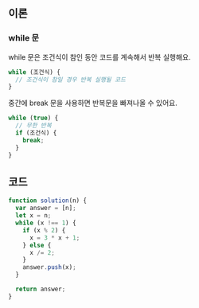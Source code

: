 ## 이론

### while 문

while 문은 조건식이 참인 동안 코드를 계속해서 반복 실행해요.

```js
while (조건식) {
  // 조건식이 참일 경우 반복 실행될 코드
}
```

중간에 break 문을 사용하면 반복문을 빠져나올 수 있어요.

```js
while (true) {
  // 무한 반복
  if (조건식) {
    break;
  }
}
```

## 코드

```js
function solution(n) {
  var answer = [n];
  let x = n;
  while (x !== 1) {
    if (x % 2) {
      x = 3 * x + 1;
    } else {
      x /= 2;
    }
    answer.push(x);
  }

  return answer;
}
```
